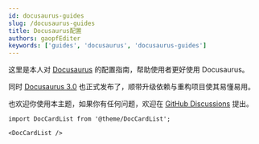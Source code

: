 ```yaml
---
id: docusaurus-guides
slug: /docusaurus-guides
title: Docusaurus配置
authors: gaopfEditer
keywords: ['guides', 'docusaurus', 'docusaurus-guides']
---
```


这里是本人对 [Docusaurus](https://docusaurus.io/) 的配置指南，帮助使用者更好使用 Docusaurus。

同时 [Docusaurus 3.0](https://docusaurus.io/zh-CN/blog/releases/3.0) 也正式发布了，顺带升级依赖与重构项目使其易懂易用。

也欢迎你使用本主题，如果你有任何问题，欢迎在 [GitHub Discussions](https://github.com/gaopfEditer/share-blog/discussions) 提出。

```mdx-code-block
import DocCardList from '@theme/DocCardList';

<DocCardList />
```
